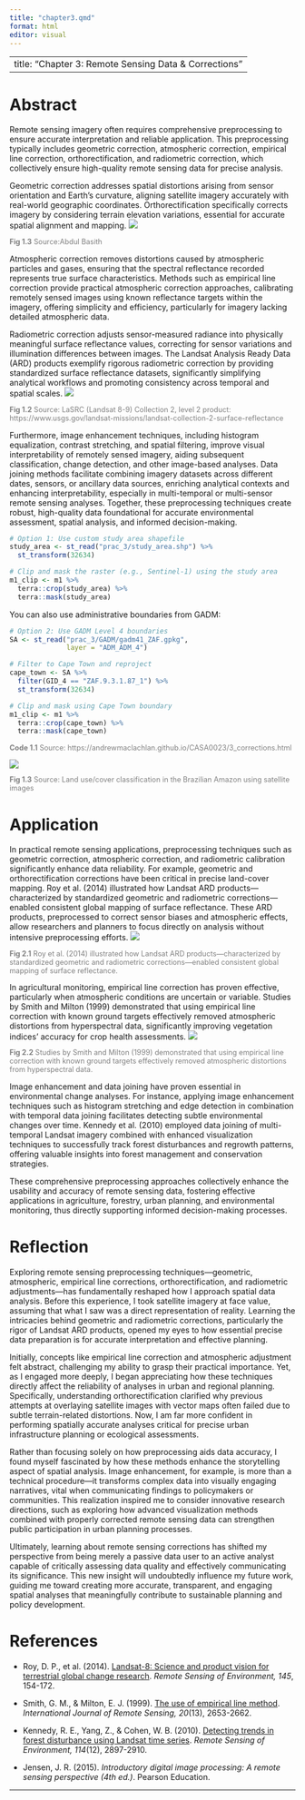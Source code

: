---
title: "chapter3.qmd"
format: html
editor: visual
---
---
title: "Chapter 3: Remote Sensing Data & Corrections"
---

# Abstract

Remote sensing imagery often requires comprehensive preprocessing to ensure accurate interpretation and reliable application. This preprocessing typically includes geometric correction, atmospheric correction, empirical line correction, orthorectification, and radiometric correction, which collectively ensure high-quality remote sensing data for precise analysis. 

Geometric correction addresses spatial distortions arising from sensor orientation and Earth's curvature, aligning satellite imagery accurately with real-world geographic coordinates. Orthorectification specifically corrects imagery by considering terrain elevation variations, essential for accurate spatial alignment and mapping.
![](image/1-1.png)
<div style="font-size: 0.9em; color: gray;">
<b>Fig 1.3</b> Source:Abdul Basith
</div>

Atmospheric correction removes distortions caused by atmospheric particles and gases, ensuring that the spectral reflectance recorded represents true surface characteristics. Methods such as empirical line correction provide practical atmospheric correction approaches, calibrating remotely sensed images using known reflectance targets within the imagery, offering simplicity and efficiency, particularly for imagery lacking detailed atmospheric data.

Radiometric correction adjusts sensor-measured radiance into physically meaningful surface reflectance values, correcting for sensor variations and illumination differences between images. The Landsat Analysis Ready Data (ARD) products exemplify rigorous radiometric correction by providing standardized surface reflectance datasets, significantly simplifying analytical workflows and promoting consistency across temporal and spatial scales.
![](image/1-2.png)
<div style="font-size: 0.9em; color: gray;">
<b>Fig 1.2</b> Source: LaSRC (Landsat 8-9) Collection 2, level 2 product: https://www.usgs.gov/landsat-missions/landsat-collection-2-surface-reflectance
</div>

Furthermore, image enhancement techniques, including histogram equalization, contrast stretching, and spatial filtering, improve visual interpretability of remotely sensed imagery, aiding subsequent classification, change detection, and other image-based analyses. Data joining methods facilitate combining imagery datasets across different dates, sensors, or ancillary data sources, enriching analytical contexts and enhancing interpretability, especially in multi-temporal or multi-sensor remote sensing analyses. Together, these preprocessing techniques create robust, high-quality data foundational for accurate environmental assessment, spatial analysis, and informed decision-making.
```r
# Option 1: Use custom study area shapefile
study_area <- st_read("prac_3/study_area.shp") %>%
  st_transform(32634)

# Clip and mask the raster (e.g., Sentinel-1) using the study area
m1_clip <- m1 %>%
  terra::crop(study_area) %>%
  terra::mask(study_area)
```
You can also use administrative boundaries from GADM:
```r
# Option 2: Use GADM Level 4 boundaries
SA <- st_read("prac_3/GADM/gadm41_ZAF.gpkg", 
              layer = "ADM_ADM_4")

# Filter to Cape Town and reproject
cape_town <- SA %>%
  filter(GID_4 == "ZAF.9.3.1.87_1") %>%
  st_transform(32634)

# Clip and mask using Cape Town boundary
m1_clip <- m1 %>%
  terra::crop(cape_town) %>%
  terra::mask(cape_town)
```
<div style="font-size: 0.9em; color: gray;">
<b>Code 1.1</b> Source: https://andrewmaclachlan.github.io/CASA0023/3_corrections.html
</div>
![](image/1-3.png)
<div style="font-size: 0.9em; color: gray;">
<b>Fig 1.3</b> Source: Land use/cover classification in the Brazilian Amazon using satellite images
</div>

# Application

In practical remote sensing applications, preprocessing techniques such as geometric correction, atmospheric correction, and radiometric calibration significantly enhance data reliability. For example, geometric and orthorectification corrections have been critical in precise land-cover mapping. Roy et al. (2014) illustrated how Landsat ARD products—characterized by standardized geometric and radiometric corrections—enabled consistent global mapping of surface reflectance. These ARD products, preprocessed to correct sensor biases and atmospheric effects, allow researchers and planners to focus directly on analysis without intensive preprocessing efforts.
![](image/2-1.jpg)
<div style="font-size: 0.9em; color: gray;">
<b>Fig 2.1</b> Roy et al. (2014) illustrated how Landsat ARD products—characterized by standardized geometric and radiometric corrections—enabled consistent global mapping of surface reflectance.
</div>

In agricultural monitoring, empirical line correction has proven effective, particularly when atmospheric conditions are uncertain or variable. Studies by Smith and Milton (1999) demonstrated that using empirical line correction with known ground targets effectively removed atmospheric distortions from hyperspectral data, significantly improving vegetation indices' accuracy for crop health assessments.
![](image/2-2.jpg)
<div style="font-size: 0.9em; color: gray;">
<b>Fig 2.2</b> Studies by Smith and Milton (1999) demonstrated that using empirical line correction with known ground targets effectively removed atmospheric distortions from hyperspectral data.
</div>

Image enhancement and data joining have proven essential in environmental change analyses. For instance, applying image enhancement techniques such as histogram stretching and edge detection in combination with temporal data joining facilitates detecting subtle environmental changes over time. Kennedy et al. (2010) employed data joining of multi-temporal Landsat imagery combined with enhanced visualization techniques to successfully track forest disturbances and regrowth patterns, offering valuable insights into forest management and conservation strategies.

These comprehensive preprocessing approaches collectively enhance the usability and accuracy of remote sensing data, fostering effective applications in agriculture, forestry, urban planning, and environmental monitoring, thus directly supporting informed decision-making processes.



# Reflection

Exploring remote sensing preprocessing techniques—geometric, atmospheric, empirical line corrections, orthorectification, and radiometric adjustments—has fundamentally reshaped how I approach spatial data analysis. Before this experience, I took satellite imagery at face value, assuming that what I saw was a direct representation of reality. Learning the intricacies behind geometric and radiometric corrections, particularly the rigor of Landsat ARD products, opened my eyes to how essential precise data preparation is for accurate interpretation and effective planning.

Initially, concepts like empirical line correction and atmospheric adjustment felt abstract, challenging my ability to grasp their practical importance. Yet, as I engaged more deeply, I began appreciating how these techniques directly affect the reliability of analyses in urban and regional planning. Specifically, understanding orthorectification clarified why previous attempts at overlaying satellite images with vector maps often failed due to subtle terrain-related distortions. Now, I am far more confident in performing spatially accurate analyses critical for precise urban infrastructure planning or ecological assessments.

Rather than focusing solely on how preprocessing aids data accuracy, I found myself fascinated by how these methods enhance the storytelling aspect of spatial analysis. Image enhancement, for example, is more than a technical procedure—it transforms complex data into visually engaging narratives, vital when communicating findings to policymakers or communities. This realization inspired me to consider innovative research directions, such as exploring how advanced visualization methods combined with properly corrected remote sensing data can strengthen public participation in urban planning processes.

Ultimately, learning about remote sensing corrections has shifted my perspective from being merely a passive data user to an active analyst capable of critically assessing data quality and effectively communicating its significance. This new insight will undoubtedly influence my future work, guiding me toward creating more accurate, transparent, and engaging spatial analyses that meaningfully contribute to sustainable planning and policy development.


# References

- Roy, D. P., et al. (2014). [Landsat-8: Science and product vision for terrestrial global change research](https://www.sciencedirect.com/science/article/pii/S003442571400042X). *Remote Sensing of Environment, 145*, 154-172.

- Smith, G. M., & Milton, E. J. (1999). [The use of empirical line method](https://www.tandfonline.com/doi/abs/10.1080/014311699211994). *International Journal of Remote Sensing, 20*(13), 2653-2662.

- Kennedy, R. E., Yang, Z., & Cohen, W. B. (2010). [Detecting trends in forest disturbance using Landsat time series](https://www.sciencedirect.com/science/article/pii/S0034425710002245). *Remote Sensing of Environment, 114*(12), 2897-2910.

- Jensen, J. R. (2015). *Introductory digital image processing: A remote sensing perspective (4th ed.)*. Pearson Education.

---

## 
